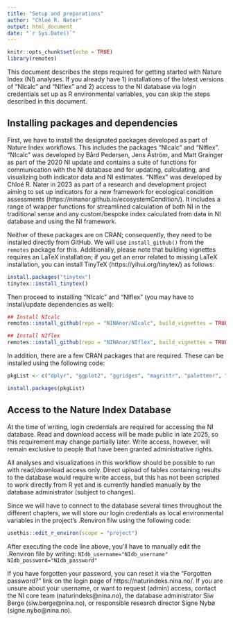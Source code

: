 ```yaml
---
title: "Setup and preparations"
author: "Chloé R. Nater"
output: html_document
date: "`r Sys.Date()`"
---
```


```r
knitr::opts_chunk$set(echo = TRUE)
library(remotes)

```

This document describes the steps required for getting started with Nature Index (NI) analyses. 
If you already have 1) installations of the latest versions of "NIcalc" and "NIflex" and 2) access to the NI database via login credentials set up as R environmental variables, you can skip the steps described in this document. 


## Installing packages and dependencies

First, we have to install the designated packages developed as part of Nature Index workflows.
This includes the packages "NIcalc" and "NIflex". 
"NIcalc" was developed by Bård Pedersen, Jens Åström, and Matt Grainger as part of the 2020 NI update and contains a suite of functions for communication with the NI database and for updating, calculating, and visualizing both indicator data and NI estimates. 
"NIflex" was developed by Chloé R. Nater in 2023 as part of a research and development project aiming to set up indicators for a new framework for ecological condition assessments (https://ninanor.github.io/ecosystemCondition/). It includes a range of wrapper functions for streamlined calculation of both NI in the traditional sense and any custom/bespoke index calculated from data in NI database and using the NI framework. 

Neither of these packages are on CRAN; consequently, they need to be installed directly from GitHub. We will use `install_github()` from the `remotes` package for this. 
Additionally, please note that building vignettes requires an LaTeX installation; if you get an error related to missing LaTeX installation, you can install TinyTeX (https://yihui.org/tinytex/) as follows: 

```r
install.packages("tinytex")
tinytex::install_tinytex()
```

Then proceed to installing "NIcalc" and "NIflex" (you may have to install/update dependencies as well): 

```r
## Install NIcalc
remotes::install_github(repo = "NINAnor/NIcalc", build_vignettes = TRUE)

## Install NIflex
remotes::install_github(repo = "NINAnor/NIflex", build_vignettes = TRUE)
```
In addition, there are a few CRAN packages that are required. These can be installed using the following code: 

```r
pkgList <- c("dplyr", "ggplot2", "ggridges", "magrittr", "paletteer", "pals", "readr", "svglite", "usethis")

install.packages(pkgList)
```

## Access to the Nature Index Database

At the time of writing, login credentials are required for accessing the NI database. 
Read and download access will be made public in late 2025, so this requirement may change partially later. Write access, however, will remain exclusive to people that have been granted administrative rights. 

All analyses and visualizations in this workflow should be possible to run with read/download access only. Direct upload of tables containing results to the database would require write access, but this has not been scripted to work directly from R yet and is currently handled manually by the database administrator (subject to changes).

Since we will have to connect to the database several times throughout the different chapters, we will store our login credentials as local environmental variables in the project's .Renviron filw using the following code: 

```r
usethis::edit_r_environ(scope = "project")
```

After executing the code line above, you'll have to manually edit the .Renviron file by writing:
`NIdb_username="NIdb_username"`
`NIdb_password="NIdb_password"`

If you have forgotten your password, you can reset it via the "Forgotten password?" link on the login page of https://naturindeks.nina.no/. If you are unsure about your username, or want to request (admin) access, contact the NI core team (naturindeks@nina.no), the database administrator Siw Berge (siw.berge@nina.no), or responsible research director Signe Nybø (signe.nybo@nina.no).


